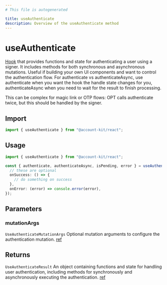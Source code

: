 ```yaml
---
# This file is autogenerated

title: useAuthenticate
description: Overview of the useAuthenticate method
---
```


# useAuthenticate

[Hook](https://github.com/alchemyplatform/aa-sdk/blob/main/account-kit/react/src/hooks/useAuthenticate.ts) that provides functions and state for authenticating a user using a signer. It includes methods for both synchronous and asynchronous mutations.
Useful if building your own UI components and want to control the authentication flow.
For authenticate vs authenticateAsync, use authenticate when you want the hook the handle state changes for you, authenticateAsync when you need to wait for the result to finish processing.

This can be complex for magic link or OTP flows: OPT calls authenticate twice, but this should be handled by the signer.

## Import

```ts
import { useAuthenticate } from "@account-kit/react";
```

## Usage

```ts twoslash
import { useAuthenticate } from "@account-kit/react";

const { authenticate, authenticateAsync, isPending, error } = useAuthenticate({
  // these are optional
  onSuccess: () => {
    // do something on success
  },
  onError: (error) => console.error(error),
});
```

## Parameters

### mutationArgs

`UseAuthenticateMutationArgs`
Optional mutation arguments to configure the authentication mutation. [ref](https://github.com/alchemyplatform/aa-sdk/blob/main/account-kit/react/src/hooks/useAuthenticate.ts#L15)

## Returns

`UseAuthenticateResult`
An object containing functions and state for handling user authentication, including methods for synchronously and asynchronously executing the authentication. [ref](https://github.com/alchemyplatform/aa-sdk/blob/main/account-kit/react/src/hooks/useAuthenticate.ts#L20)
